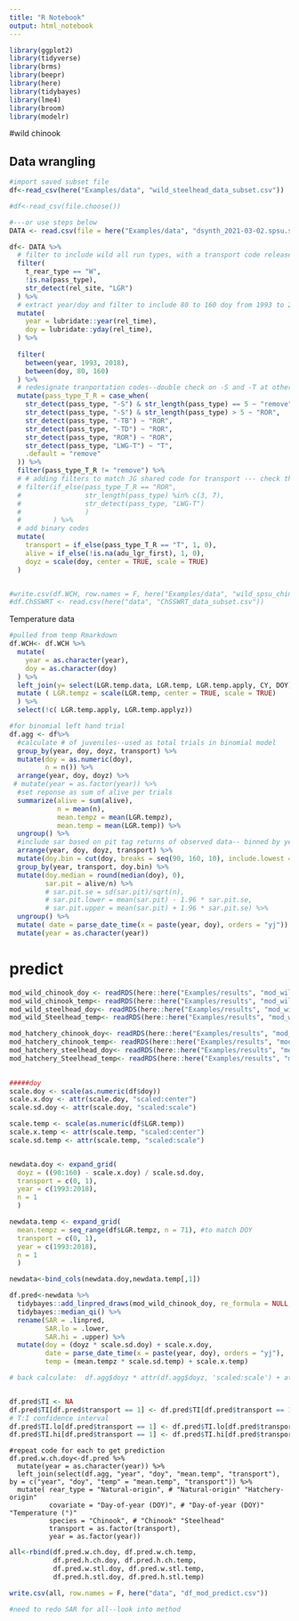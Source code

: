 ```yaml
---
title: "R Notebook"
output: html_notebook
---
```

```r
library(ggplot2)
library(tidyverse)
library(brms)
library(beepr)
library(here)
library(tidybayes)
library(lme4)
library(broom)
library(modelr)
```



#wild chinook

## Data wrangling

```r
#import saved subset file 
df<-read_csv(here("Examples/data", "wild_steelhead_data_subset.csv"))

#df<-read_csv(file.choose())
```



```r

#---or use steps below
DATA <- read.csv(file = here("Examples/data", "dsynth_2021-03-02.spsu.subset.csv"), stringsAsFactors = FALSE, na.strings = c("", "NA"))

df<- DATA %>%
  # filter to include wild all run types, with a transport code released from LGR
  filter(
    t_rear_type == "W",
    !is.na(pass_type),
    str_detect(rel_site, "LGR")
  ) %>%
  # extract year/doy and filter to include 80 to 160 doy from 1993 to 2018
  mutate(
    year = lubridate::year(rel_time),
    doy = lubridate::yday(rel_time),
  ) %>%
  
  filter(
    between(year, 1993, 2018),
    between(doy, 80, 160)
  ) %>%
  # redesignate tranportation codes--double check on -S and -T at other locations 
  mutate(pass_type_T_R = case_when(
    str_detect(pass_type, "-S") & str_length(pass_type) == 5 ~ "remove",
    str_detect(pass_type, "-S") & str_length(pass_type) > 5 ~ "ROR",
    str_detect(pass_type, "-TB") ~ "ROR",
    str_detect(pass_type, "-TD") ~ "ROR",
    str_detect(pass_type, "ROR") ~ "ROR",
    str_detect(pass_type, "LWG-T") ~ "T",
    .default = "remove"
  )) %>%
  filter(pass_type_T_R != "remove") %>% 
  # # adding filters to match JG shared code for transport --- check this still stands
  # filter(if_else(pass_type_T_R == "ROR", 
  #                str_length(pass_type) %in% c(3, 7),
  #                str_detect(pass_type, "LWG-T")
  #                )
  #        ) %>%
  # add binary codes
  mutate(
    transport = if_else(pass_type_T_R == "T", 1, 0),
    alive = if_else(!is.na(adu_lgr_first), 1, 0),
    doyz = scale(doy, center = TRUE, scale = TRUE)
  ) 


#write.csv(df.WCH, row.names = F, here("Examples/data", "wild_spsu_chinook_data_subset.csv"))
#df.ChSSWRT <- read.csv(here("data", "ChSSWRT_data_subset.csv"))
```

Temperature data
```r
#pulled from temp Rmarkdown
df.WCH<- df.WCH %>% 
  mutate(
    year = as.character(year),
    doy = as.character(doy)
  ) %>% 
  left_join(y= select(LGR.temp.data, LGR.temp, LGR.temp.apply, CY, DOY), by = c("year" = "CY", "doy" = "DOY")) %>% 
  mutate ( LGR.tempz = scale(LGR.temp, center = TRUE, scale = TRUE)
  ) %>% 
  select(!c( LGR.temp.apply, LGR.temp.applyz))
```


```r
#for binomial left hand trial 
df.agg <- df%>% 
  #calculate # of juveniles--used as total trials in binomial model
  group_by(year, doy, doyz, transport) %>% 
  mutate(doy = as.numeric(doy),
         n = n()) %>% 
  arrange(year, doy, doyz) %>% 
 # mutate(year = as.factor(year)) %>% 
  #set reponse as sum of alive per trials 
  summarize(alive = sum(alive),
            n = mean(n),
            mean.tempz = mean(LGR.tempz),
            mean.temp = mean(LGR.temp)) %>% 
  ungroup() %>% 
  #include sar based on pit tag returns of observed data-- binned by year, weekly doy (doy.bin), and transport (ROR v Transport)
  arrange(year, doy, doyz, transport) %>% 
  mutate(doy.bin = cut(doy, breaks = seq(90, 160, 10), include.lowest = TRUE)) %>% 
  group_by(year, transport, doy.bin) %>% 
  mutate(doy.median = round(median(doy), 0),
         sar.pit = alive/n) %>% 
         # sar.pit.se = sd(sar.pit)/sqrt(n),
         # sar.pit.lower = mean(sar.pit) - 1.96 * sar.pit.se,
         # sar.pit.upper = mean(sar.pit) + 1.96 * sar.pit.se) %>% 
  ungroup() %>% 
  mutate( date = parse_date_time(x = paste(year, doy), orders = "yj")) %>% 
  mutate(year = as.character(year))
```

# predict

```r
mod_wild_chinook_doy <- readRDS(here::here("Examples/results", "mod_wild_chinook_doy.rds"))
mod_wild_chinook_temp<- readRDS(here::here("Examples/results", "mod_wild_chinook_temp.rds"))
mod_wild_steelhead_doy<- readRDS(here::here("Examples/results", "mod_wild_steelhead_doy.rds"))
mod_wild_Steelhead_temp<- readRDS(here::here("Examples/results", "mod_wild_steelhead_temp.rds"))

mod_hatchery_chinook_doy<- readRDS(here::here("Examples/results", "mod_hatchery_chinook_doy.rds"))
mod_hatchery_chinook_temp<- readRDS(here::here("Examples/results", "mod_hatchery_chinook_temp.rds"))
mod_hatchery_steelhead_doy<- readRDS(here::here("Examples/results", "mod_hatchery_steelhead_doy.rds"))
mod_hatchery_Steelhead_temp<- readRDS(here::here("Examples/results", "mod_hatchery_steelhead_temp.rds"))
  
```

```r
#####doy
scale.doy <- scale(as.numeric(df$doy))
scale.x.doy <- attr(scale.doy, "scaled:center")
scale.sd.doy <- attr(scale.doy, "scaled:scale")

scale.temp <- scale(as.numeric(df$LGR.temp))
scale.x.temp <- attr(scale.temp, "scaled:center")
scale.sd.temp <- attr(scale.temp, "scaled:scale")


newdata.doy <- expand_grid(
  doyz = ((90:160) - scale.x.doy) / scale.sd.doy,
  transport = c(0, 1),
  year = c(1993:2018),
  n = 1
  ) 

newdata.temp <- expand_grid(
  mean.tempz = seq_range(df$LGR.tempz, n = 71), #to match DOY 
  transport = c(0, 1),
  year = c(1993:2018),
  n = 1
  ) 

newdata<-bind_cols(newdata.doy,newdata.temp[,1])
```

```r
df.pred<-newdata %>% 
  tidybayes::add_linpred_draws(mod_wild_chinook_doy, re_formula = NULL, allow_new_levels = TRUE, ndraws = 10, transform =TRUE) %>% 
  tidybayes::median_qi() %>% 
  rename(SAR = .linpred,
         SAR.lo = .lower,
         SAR.hi = .upper) %>% 
  mutate(doy = (doyz * scale.sd.doy) + scale.x.doy,
         date = parse_date_time(x = paste(year, doy), orders = "yj"),
         temp = (mean.tempz * scale.sd.temp) + scale.x.temp)

# back calculate:  df.agg$doyz * attr(df.agg$doyz, 'scaled:scale') + attr(df.agg$doyz, 'scaled:center')


df.pred$TI <- NA
df.pred$TI[df.pred$transport == 1] <- df.pred$TI[df.pred$transport == 1] <- df.pred$SAR[df.pred$transport == 1] / df.pred$SAR[df.pred$transport == 0]
# T:I confidence interval
df.pred$TI.lo[df.pred$transport == 1] <- df.pred$TI.lo[df.pred$transport == 0] <- df.pred$SAR.lo[df.pred$transport == 1] / df.pred$SAR.lo[df.pred$transport == 0] #JG code had SARlo1/SARhi0
df.pred$TI.hi[df.pred$transport == 1] <- df.pred$TI.hi[df.pred$transport == 0] <- df.pred$SAR.hi[df.pred$transport == 1] / df.pred$SAR.hi[df.pred$transport == 0]#JG code had SARhi1/SARlo0
```

```r_append_obsdata_to_predictions
#repeat code for each to get prediction
df.pred.w.ch.doy<-df.pred %>% 
  mutate(year = as.character(year)) %>% 
  left_join(select(df.agg, "year", "doy", "mean.temp", "transport"), by = c("year", "doy", "temp" = "mean.temp", "transport")) %>% 
  mutate( rear_type = "Natural-origin", # "Natural-origin" "Hatchery-origin"
          covariate = "Day-of-year (DOY)", # "Day-of-year (DOY)" "Temperature (°)"
          species = "Chinook", # "Chinook" "Steelhead"
          transport = as.factor(transport),
          year = as.factor(year)) 

```

```r
all<-rbind(df.pred.w.ch.doy, df.pred.w.ch.temp,
           df.pred.h.ch.doy, df.pred.h.ch.temp,
           df.pred.w.stl.doy, df.pred.w.stl.temp,
           df.pred.h.stl.doy, df.pred.h.stl.temp)

write.csv(all, row.names = F, here("data", "df_mod_predict.csv"))

#need to redo SAR for all--look into method

```




